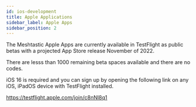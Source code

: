 ```yaml
---
id: ios-development
title: Apple Applications
sidebar_label: Apple Apps
sidebar_position: 2
---
```


The Meshtastic Apple Apps are currently available in TestFlight as public betas with a projected App Store release November of 2022.

There are lesss than 1000 remaining beta spaces available and there are no codes.

iOS 16 is required and you can sign up by opening the following link on any iOS, iPadOS  device with TestFlight installed.

https://testflight.apple.com/join/c8nNl8q1
